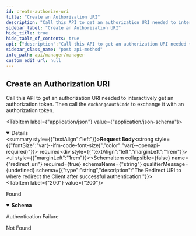 ```yaml
---
id: create-authorize-uri
title: "Create an Authorization URI"
description: "Call this API to get an authorization URI needed to interactively get an authorization token. Then call the `exchangeAuthCode` to exchange it with an authorization token."
sidebar_label: "Create an Authorization URI"
hide_title: true
hide_table_of_contents: true
api: {"description":"Call this API to get an authorization URI needed to interactively get an authorization token. Then call the `exchangeAuthCode` to exchange it with an authorization token.","operationId":"createAuthorizeUri","requestBody":{"content":{"application/json":{"schema":{"type":"object","description":"The request of the `buildAuthorizeUri` endpoint.","properties":{"redirect_uri":{"type":"string","description":"The Redirect URI to where redirect the Client after successful authentication."}},"required":["redirect_uri"],"title":"BuildAuthorizeUriRequest"}}},"required":true},"responses":{"200":{"content":{"*/*":{"schema":{"type":"object","description":"The response of the `buildAuthorizeUri` endpoint.","properties":{"authorize_uri":{"type":"string","description":"The Authorization URI. The Client should be redirected to this URI."}},"required":["authorize_uri"],"title":"BuildAuthorizeUriResponse"}}},"description":"Found"},"401":{"description":"Authentication Failure"},"404":{"description":"Not Found"}},"security":[{"ApiKey":[]}],"tags":["Google Search Console OAuth2"],"method":"post","path":"/google-search-console/oauth2/authorize-uris","servers":[{"url":"https://api.wordlift.io"}],"securitySchemes":{"ApiKey":{"description":"`Key {your key}`","in":"header","name":"Authorization","type":"apiKey"},"OAuth2":{"flows":{"authorizationCode":{"authorizationUrl":"https://s.wordlift.io/oauth/authorize/","scopes":{"basic":"basic scope"},"tokenUrl":"https://s.wordlift.io/oauth/token/"}},"type":"oauth2"}},"jsonRequestBodyExample":{"redirect_uri":"string"},"info":{"contact":{"email":"hello@wordlift.io","name":"WordLift","url":"https://wordlift.io"},"description":"Subscription management and related services.","license":{"name":"(c) copyright 2022-present WordLift","url":"https://wordlift.io"},"termsOfService":"https://wordlift.io/terms-of-service/","title":"Manager","version":"1.0"},"postman":{"name":"Create an Authorization URI","description":{"content":"Call this API to get an authorization URI needed to interactively get an authorization token. Then call the `exchangeAuthCode` to exchange it with an authorization token.","type":"text/plain"},"url":{"path":["google-search-console","oauth2","authorize-uris"],"host":["{{baseUrl}}"],"query":[],"variable":[]},"header":[{"key":"Content-Type","value":"application/json"},{"key":"Accept","value":"*/*"}],"method":"POST","body":{"mode":"raw","raw":"\"\"","options":{"raw":{"language":"json"}}},"auth":{"type":"apikey","apikey":[{"type":"any","value":"Authorization","key":"key"},{"type":"any","value":"<API Key>","key":"value"},{"type":"any","value":"header","key":"in"}]}}}
sidebar_class_name: "post api-method"
info_path: api/manager/manager
custom_edit_url: null
---
```



## Create an Authorization URI



Call this API to get an authorization URI needed to interactively get an authorization token. Then call the `exchangeAuthCode` to exchange it with an authorization token.

<MimeTabs><TabItem label={"application/json"} value={"application/json-schema"}><details style={{}} data-collapsed={false} open={true}><summary style={{"textAlign":"left"}}><strong>Request Body</strong><strong style={{"fontSize":"var(--ifm-code-font-size)","color":"var(--openapi-required)"}}> required</strong></summary><div style={{"textAlign":"left","marginLeft":"1rem"}}></div><ul style={{"marginLeft":"1rem"}}><SchemaItem collapsible={false} name={"redirect_uri"} required={true} schemaName={"string"} qualifierMessage={undefined} schema={{"type":"string","description":"The Redirect URI to where redirect the Client after successful authentication."}}></SchemaItem></ul></details></TabItem></MimeTabs><div><ApiTabs><TabItem label={"200"} value={"200"}><div>

Found

</div><div><MimeTabs schemaType={"response"}><TabItem label={"*/*"} value={"*/*"}><SchemaTabs><TabItem label={"Schema"} value={"Schema"}><details style={{}} data-collapsed={false} open={true}><summary style={{"textAlign":"left"}}><strong>Schema</strong></summary><div style={{"textAlign":"left","marginLeft":"1rem"}}></div><ul style={{"marginLeft":"1rem"}}><SchemaItem collapsible={false} name={"authorize_uri"} required={true} schemaName={"string"} qualifierMessage={undefined} schema={{"type":"string","description":"The Authorization URI. The Client should be redirected to this URI."}}></SchemaItem></ul></details></TabItem><TabItem label={"Example (from schema)"} value={"Example (from schema)"}><ResponseSamples responseExample={"{\n  \"authorize_uri\": \"string\"\n}"} language={"json"}></ResponseSamples></TabItem></SchemaTabs></TabItem></MimeTabs></div></TabItem><TabItem label={"401"} value={"401"}><div>

Authentication Failure

</div><div></div></TabItem><TabItem label={"404"} value={"404"}><div>

Not Found

</div><div></div></TabItem></ApiTabs></div>
      